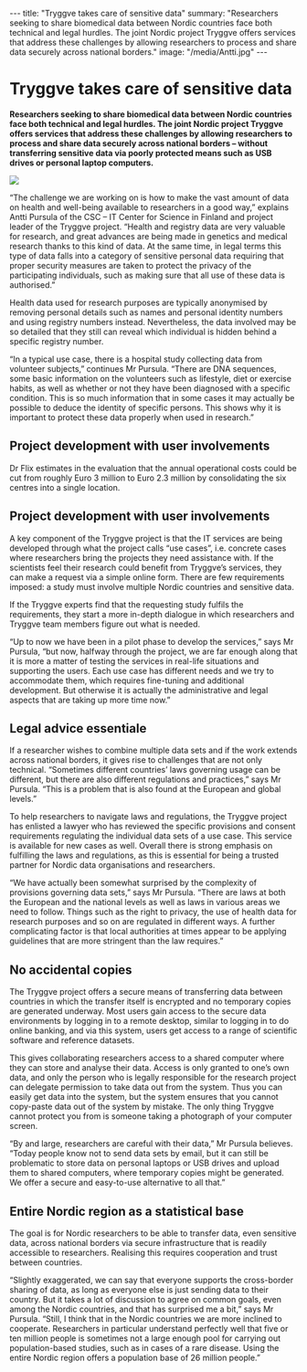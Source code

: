 ---
title: "Tryggve takes care of sensitive data"
summary: "Researchers seeking to share biomedical data between Nordic countries face both technical and legal hurdles. The joint Nordic project Tryggve offers services that address these challenges by allowing researchers to process and share data securely across national borders."
image: "/media/Antti.jpg"
---

= Tryggve takes care of sensitive data =

'''Researchers seeking to share biomedical data between Nordic countries face both technical and legal hurdles. The joint Nordic project Tryggve offers services that address these challenges by allowing researchers to process and share data securely across national borders – without transferring sensitive data via poorly protected means such as USB drives or personal laptop computers.'''

<a href="/media/Antti.jpg">
<img class="smallpic" src="/media/Antti_small.jpg">
</a>

“The challenge we are working on is how to make the vast amount of data on health and well-being available to researchers in a good way,” explains Antti Pursula of the CSC – IT Center for Science in Finland and project leader of the Tryggve project. “Health and registry data are very valuable for research, and great advances are being made in genetics and medical research thanks to this kind of data. At the same time, in legal terms this type of data falls into a category of sensitive personal data requiring that proper security measures are taken to protect the privacy of the participating individuals, such as making sure that all use of these data is authorised.”

Health data used for research purposes are typically anonymised by removing personal details such as names and personal identity numbers and using registry numbers instead. Nevertheless, the data involved may be so detailed that they still can reveal which individual is hidden behind a specific registry number.

“In a typical use case, there is a hospital study collecting data from volunteer subjects,” continues Mr Pursula. “There are DNA sequences, some basic information on the volunteers such as lifestyle, diet or exercise habits, as well as whether or not they have been diagnosed with a specific condition. This is so much information that in some cases it may actually be possible to deduce the identity of specific persons. This shows why it is important to protect these data properly when used in research.”

==Project development with user involvements==

Dr Flix estimates in the evaluation that the annual operational costs could be cut from roughly Euro 3 million to Euro 2.3 million by consolidating the six centres into a single location.

==Project development with user involvements==

A key component of the Tryggve project is that the IT services are being developed through what the project calls “use cases”, i.e. concrete cases where researchers bring the projects they need assistance with. If the scientists feel their research could benefit from Tryggve’s services, they can make a request via a simple online form. There are few requirements imposed: a study must involve multiple Nordic countries and sensitive data.

If the Tryggve experts find that the requesting study fulfils the requirements, they start a more in-depth dialogue in which researchers and Tryggve team members figure out what is needed.

“Up to now we have been in a pilot phase to develop the services,” says Mr Pursula, “but now, halfway through the project, we are far enough along that it is more a matter of testing the services in real-life situations and supporting the users. Each use case has different needs and we try to accommodate them, which requires fine-tuning and additional development. But otherwise it is actually the administrative and legal aspects that are taking up more time now.”

==Legal advice essentiale==

If a researcher wishes to combine multiple data sets and if the work extends across national borders, it gives rise to challenges that are not only technical. “Sometimes different countries’ laws governing usage can be different, but there are also different regulations and practices,” says Mr Pursula. “This is a problem that is also found at the European and global levels.”

To help researchers to navigate laws and regulations, the Tryggve project has enlisted a lawyer who has reviewed the specific provisions and consent requirements regulating the individual data sets of a use case. This service is available for new cases as well. Overall there is strong emphasis on fulfilling the laws and regulations, as this is essential for being a trusted partner for Nordic data organisations and researchers.

“We have actually been somewhat surprised by the complexity of provisions governing data sets,” says Mr Pursula. “There are laws at both the European and the national levels as well as laws in various areas we need to follow. Things such as the right to privacy, the use of health data for research purposes and so on are regulated in different ways. A further complicating factor is that local authorities at times appear to be applying guidelines that are more stringent than the law requires.”

==No accidental copies==

The Tryggve project offers a secure means of transferring data between countries in which the transfer itself is encrypted and no temporary copies are generated underway. Most users gain access to the secure data environments by logging in to a remote desktop, similar to logging in to do online banking, and via this system, users get access to a range of scientific software and reference datasets.

This gives collaborating researchers access to a shared computer where they can store and analyse their data. Access is only granted to one’s own data, and only the person who is legally responsible for the research project can delegate permission to take data out from the system. Thus you can easily get data into the system, but the system ensures that you cannot copy-paste data out of the system by mistake. The only thing Tryggve cannot protect you from is someone taking a photograph of your computer screen.

“By and large, researchers are careful with their data,” Mr Pursula believes. “Today people know not to send data sets by email, but it can still be problematic to store data on personal laptops or USB drives and upload them to shared computers, where temporary copies might be generated. We offer a secure and easy-to-use alternative to all that.”

==Entire Nordic region as a statistical base==

The goal is for Nordic researchers to be able to transfer data, even sensitive data, across national borders via secure infrastructure that is readily accessible to researchers. Realising this requires cooperation and trust between countries.

“Slightly exaggerated, we can say that everyone supports the cross-border sharing of data, as long as everyone else is just sending data to their country. But it takes a lot of discussion to agree on common goals, even among the Nordic countries, and that has surprised me a bit,” says Mr Pursula. “Still, I think that in the Nordic countries we are more inclined to cooperate. Researchers in particular understand perfectly well that five or ten million people is sometimes not a large enough pool for carrying out population-based studies, such as in cases of a rare disease. Using the entire Nordic region offers a population base of 26 million people.”
